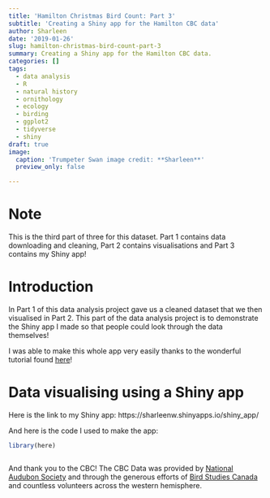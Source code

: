 ```yaml
---
title: 'Hamilton Christmas Bird Count: Part 3'
subtitle: 'Creating a Shiny app for the Hamilton CBC data'
author: Sharleen
date: '2019-01-26'
slug: hamilton-christmas-bird-count-part-3
summary: Creating a Shiny app for the Hamilton CBC data.
categories: []
tags:
  - data analysis
  - R
  - natural history
  - ornithology
  - ecology
  - birding
  - ggplot2
  - tidyverse
  - shiny
draft: true
image:
  caption: 'Trumpeter Swan image credit: **Sharleen**'
  preview_only: false

---
```


# Note

This is the third part of three for this dataset. Part 1 contains data downloading and cleaning, Part 2 contains visualisations and Part 3 contains my Shiny app!

# Introduction

In Part 1 of this data analysis project gave us a cleaned dataset that we then visualised in Part 2. This part of the data analysis project is to demonstrate the Shiny app I made so that people could look through the data themselves!

I was able to make this whole app very easily thanks to the wonderful tutorial found [here](https://shiny.rstudio.com/tutorial/written-tutorial/lesson1/)!

# Data visualising using a Shiny app

Here is the link to my Shiny app: https://sharleenw.shinyapps.io/shiny_app/

And here is the code I used to make the app:

```r

library(here)

```

```r

```


And thank you to the CBC! The CBC Data was provided by [National Audubon Society](www.christmasbirdcount.org) and through the generous efforts of [Bird Studies Canada](www.bsc-eoc.org) and countless volunteers across the western hemisphere.
